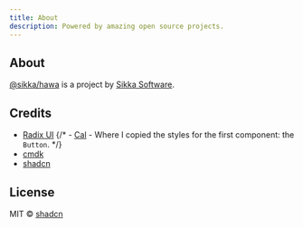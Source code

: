 ```yaml
---
title: About
description: Powered by amazing open source projects.
---
```


## About

[@sikka/hawa](https://hawa.style) is a project by [Sikka Software](https://sikka.io).

## Credits

- [Radix UI](https://radix-ui.com)
{/* - [Cal](https://cal.com) - Where I copied the styles for the first component: the `Button`. */}
- [cmdk](https://cmdk.paco.me)
- [shadcn](https://shadcn.com)

## License

MIT © [shadcn](https://shadcn.com)

